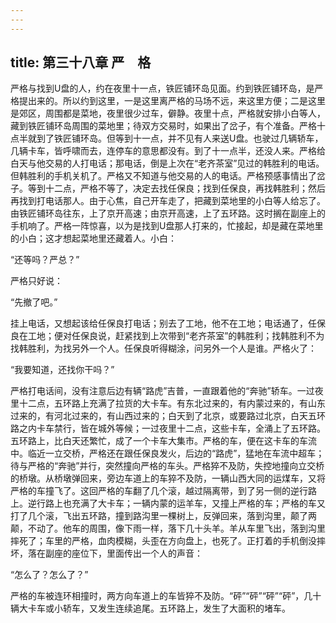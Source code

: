 ```yaml
---
---
---
```

title: 第三十八章 严　格
---




严格与找到U盘的人，约在夜里十一点，铁匠铺环岛见面。约到铁匠铺环岛，是严格提出来的。所以约到这里，一是这里离严格的马场不远，来这里方便；二是这里是郊区，周围都是菜地，夜里很少过车，僻静。夜里十点，严格就安排小白等人，藏到铁匠铺环岛周围的菜地里；待双方交易时，如果出了岔子，有个准备。严格十点半就到了铁匠铺环岛。但等到十一点，并不见有人来送U盘。也驶过几辆轿车，几辆卡车，皆呼啸而去，连停车的意思都没有。到了十一点半，还没人来。严格给白天与他交易的人打电话；那电话，倒是上次在“老齐茶室”见过的韩胜利的电话。但韩胜利的手机关机了。严格又不知道与他交易的人的电话。严格预感事情出了岔子。等到十二点，严格不等了，决定去找任保良；找到任保良，再找韩胜利；然后再找到打电话那人。由于心焦，自己开车走了，把藏到菜地里的小白等人给忘了。由铁匠铺环岛往东，上了京开高速；由京开高速，上了五环路。这时搁在副座上的手机响了。严格一阵惊喜，以为是找到U盘那人打来的，忙接起，却是藏在菜地里的小白；这才想起菜地里还藏着人。小白：

“还等吗？严总？”

严格只好说：

“先撤了吧。”

挂上电话，又想起该给任保良打电话；别去了工地，他不在工地；电话通了，任保良在工地；便对任保良说，赶紧找到上次带到“老齐茶室”的韩胜利；找韩胜利不为找韩胜利，为找另外一个人。任保良听得糊涂，问另外一个人是谁。严格火了：

“我要知道，还找你干吗？”

严格打电话间，没有注意后边有辆“路虎”吉普，一直跟着他的“奔驰”轿车。一过夜里十二点，五环路上充满了拉货的大卡车。有东北过来的，有内蒙过来的，有山东过来的，有河北过来的，有山西过来的；白天到了北京，或要路过北京，白天五环路之内卡车禁行，皆在城外等候；一过夜里十二点，这些卡车，全涌上了五环路。五环路上，比白天还繁忙，成了一个卡车大集市。严格的车，便在这卡车的车流中。临近一立交桥，严格还在跟任保良发火，后边的“路虎”，猛地在车流中超车；待与严格的“奔驰”并行，突然撞向严格的车头。严格猝不及防，失控地撞向立交桥的桥墩。从桥墩弹回来，旁边车道上的车猝不及防，一辆山西大同的运煤车，又将严格的车撞飞了。这回严格的车翻了几个滚，越过隔离带，到了另一侧的逆行路上。逆行路上也充满了大卡车；一辆内蒙的运羊车，又撞上严格的车；严格的车又打了几个滚，飞出五环路，撞到路沟里一棵树上，反弹回来，落到沟里，颠了两颠，不动了。他车的周围，像下雨一样，落下几十头羊。羊从车里飞出，落到沟里摔死了；车里的严格，血肉模糊，头歪在方向盘上，也死了。正打着的手机倒没摔坏，落在副座的座位下，里面传出一个人的声音：

“怎么了？怎么了？”

严格的车被连环相撞时，两方向车道上的车皆猝不及防。“砰”“砰”“砰”“砰”，几十辆大卡车或小轿车，又发生连续追尾。五环路上，发生了大面积的堵车。